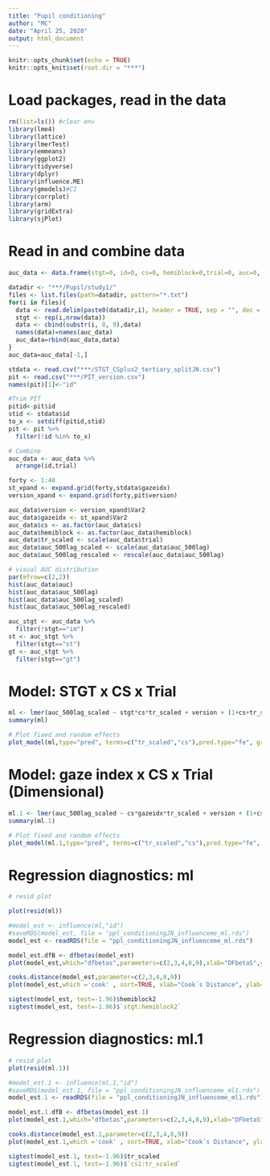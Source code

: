 ---
title: "Pupil conditioning"
author: "MC"
date: "April 25, 2020"
output: html_document
---

```{r setup, include=FALSE}
knitr::opts_chunk$set(echo = TRUE)
knitr::opts_knit$set(root.dir = "***")
```
# Load packages, read in the data
```{r, packages, include=FALSE}

rm(list=ls()) #clear env
library(lme4)
library(lattice)
library(lmerTest)
library(emmeans)
library(ggplot2)
library(tidyverse)
library(dplyr)
library(influence.ME)
library(gmodels)#CI
library(corrplot)
library(arm)
library(gridExtra)
library(sjPlot)

```

# Read in and combine data

```{r}
auc_data <- data.frame(stgt=0, id=0, cs=0, hemiblock=0,trial=0, auc=0, auc_500lag=0)

datadir <- "***/Pupil/study1/"
files <- list.files(path=datadir, pattern="*.txt")
for(i in files){
  data <- read.delim(paste0(datadir,i), header = TRUE, sep = "", dec = ".")
  stgt <- rep(i,nrow(data))
  data <- cbind(substr(i, 8, 9),data)
  names(data)=names(auc_data)
  auc_data=rbind(auc_data,data)
}
auc_data=auc_data[-1,]

stdata <- read.csv("***/STGT_CSplus2_tertiary_splitJN.csv")
pit <- read.csv("***/PIT_version.csv")
names(pit)[1]<-"id"

#Trim PIT
pitid<-pit$id
stid <- stdata$id
to_x <- setdiff(pitid,stid)
pit <- pit %>%
  filter(!id %in% to_x)

# Combine
auc_data <- auc_data %>% 
  arrange(id,trial)

forty <- 1:40
st_xpand <- expand.grid(forty,stdata$gazeidx)
version_xpand <- expand.grid(forty,pit$version)

auc_data$version <- version_xpand$Var2
auc_data$gazeidx <- st_xpand$Var2
auc_data$cs <- as.factor(auc_data$cs)
auc_data$hemiblock <- as.factor(auc_data$hemiblock)
auc_data$tr_scaled <- scale(auc_data$trial)
auc_data$auc_500lag_scaled <- scale(auc_data$auc_500lag)
auc_data$auc_500lag_rescaled <- rescale(auc_data$auc_500lag)

# visual AUC distribution
par(mfrow=c(2,2))
hist(auc_data$auc)
hist(auc_data$auc_500lag)
hist(auc_data$auc_500lag_scaled)
hist(auc_data$auc_500lag_rescaled)

auc_stgt <- auc_data %>% 
  filter(!stgt=="im")
st <- auc_stgt %>% 
  filter(stgt=="st")
gt <- auc_stgt %>% 
  filter(stgt=="gt")

```

# Model: STGT x CS x Trial

```{r}
ml <- lmer(auc_500lag_scaled ~ stgt*cs*tr_scaled + version + (1+cs+tr_scaled|id), data=auc_stgt,REML = FALSE, control = lmerControl(optimizer ="Nelder_Mead")) #with trial as a random effect
summary(ml)

# Plot fixed and random effects
plot_model(ml,type="pred", terms=c("tr_scaled","cs"),pred.type="fe", grid = FALSE)

```

# Model: gaze index x CS x Trial (Dimensional)

```{r}

ml.1 <- lmer(auc_500lag_scaled ~ cs*gazeidx*tr_scaled + version + (1+cs+tr_scaled|id), data=auc_data,REML = FALSE, control = lmerControl(optimizer ="Nelder_Mead")) #with trial as a random effect
summary(ml.1)

# Plot fixed and random effects
plot_model(ml.1,type="pred", terms=c("tr_scaled","cs"),pred.type="fe", grid = FALSE)

```

# Regression diagnostics: ml

```{r, include=FALSE}
# resid plot

plot(resid(ml))

#model_est <- influence(ml,"id") 
#saveRDS(model_est, file = "ppl_conditioningJN_influenceme_ml.rds")
model_est <- readRDS(file = "ppl_conditioningJN_influenceme_ml.rds")

model_est.dfB <- dfbetas(model_est)
plot(model_est,which="dfbetas",parameters=c(2,3,4,8,9),xlab="DFbetaS",ylab="Participant") # cutoff value 2/sqrt(n)

cooks.distance(model_est,parameter=c(2,3,4,8,9))
plot(model_est,which ='cook' , sort=TRUE, xlab="Cook´s Distance", ylab="Participant") # cutoff value sqrt(4/n)

sigtest(model_est, test=-1.96)$hemiblock2
sigtest(model_est, test=-1.96)$`stgt:hemiblock2`

```

# Regression diagnostics: ml.1

```{r, include=FALSE}
# resid plot
plot(resid(ml.1))

#model_est.1 <- influence(ml.1,"id") 
#saveRDS(model_est.1, file = "ppl_conditioningJN_influenceme_ml1.rds")
model_est.1 <- readRDS(file = "ppl_conditioningJN_influenceme_ml1.rds")

model_est.1.dfB <- dfbetas(model_est.1)
plot(model_est.1,which="dfbetas",parameters=c(2,3,4,8,9),xlab="DFbetaS",ylab="Participant") # cutoff value 2/sqrt(n): 0.22

cooks.distance(model_est.1,parameter=c(2,3,4,8,9))
plot(model_est.1,which ='cook' , sort=TRUE, xlab="Cook´s Distance", ylab="Participant") # cutoff value sqrt(4/n): 0.22

sigtest(model_est.1, test=-1.96)$tr_scaled
sigtest(model_est.1, test=-1.96)$`cs1:tr_scaled`

```

